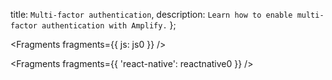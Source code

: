   title: `Multi-factor authentication`,
  description: `Learn how to enable multi-factor authentication with Amplify.`
};


<Fragments fragments={{ js: js0 }} />


<Fragments fragments={{ 'react-native': reactnative0 }} />
